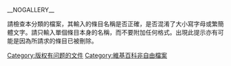{{notetamw}}
{{Wikipedia category}}
{{Empty category}}
{{Backlog|1}}
{{Bot use warning|bot=<nowiki/>
*由[[User:A2093064-bot|User:A2093064-bot]]進行維護（[[Wikipedia:机器人/申请/A2093064-bot/7|機器人申請頁]]）}}
__NOGALLERY__

{{purge|刷新}}

{{main|Template:Non-free_use_rationale}}

請檢查本分類的檔案，其輸入的條目名稱是否正確，是否混淆了大小寫字母或繁簡體文字。請只輸入單個條目本身的名稱，而不要附加任何格式。出現此提示亦有可能是因為所請求的條目已被刪除。

[[Category:版权有问题的文件|Category:版权有问题的文件]]
[[Category:維基百科非自由檔案|Category:維基百科非自由檔案]]